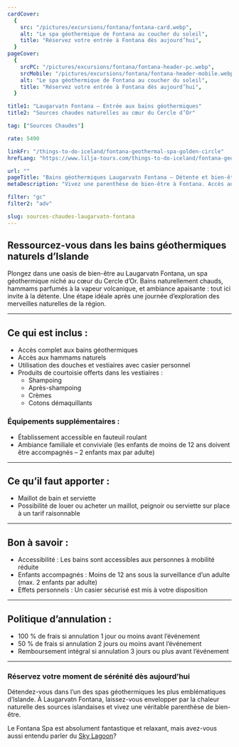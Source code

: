 ```yaml
---
cardCover:
  {
    src: "/pictures/excursions/fontana/fontana-card.webp",
    alt: "Le spa géothermique de Fontana au coucher du soleil",
    title: "Réservez votre entrée à Fontana dès aujourd’hui",
  }
pageCover:
  {
    srcPC: "/pictures/excursions/fontana/fontana-header-pc.webp",
    srcMobile: "/pictures/excursions/fontana/fontana-header-mobile.webp",
    alt: "Le spa géothermique de Fontana au coucher du soleil",
    title: "Réservez votre entrée à Fontana dès aujourd’hui",
  }

title1: "Laugarvatn Fontana – Entrée aux bains géothermiques"
title2: "Sources chaudes naturelles au cœur du Cercle d’Or"

tag: ["Sources Chaudes"]

rate: 5490

linkFr: "/things-to-do-iceland/fontana-geothermal-spa-golden-circle"
hrefLang: "https://www.lilja-tours.com/things-to-do-iceland/fontana-geothermal-spa-golden-circle"

url: ""
pageTitle: "Bains géothermiques Laugarvatn Fontana – Détente et bien-être"
metaDescription: "Vivez une parenthèse de bien-être à Fontana. Accès aux bains, hammams naturels et vestiaires. Réservez votre moment de détente dès maintenant."

filter: "gc"
filter2: "adv"

slug: sources-chaudes-laugarvatn-fontana
---
```


## Ressourcez-vous dans les bains géothermiques naturels d’Islande

Plongez dans une oasis de bien-être au Laugarvatn Fontana, un spa géothermique niché au cœur du Cercle d’Or. Bains naturellement chauds, hammams parfumés à la vapeur volcanique, et ambiance apaisante : tout ici invite à la détente. Une étape idéale après une journée d’exploration des merveilles naturelles de la région.

---

## Ce qui est inclus :

- Accès complet aux bains géothermiques
- Accès aux hammams naturels
- Utilisation des douches et vestiaires avec casier personnel
- Produits de courtoisie offerts dans les vestiaires :
  - Shampoing
  - Après-shampoing
  - Crèmes
  - Cotons démaquillants

### Équipements supplémentaires :

- Établissement accessible en fauteuil roulant
- Ambiance familiale et conviviale (les enfants de moins de 12 ans doivent être accompagnés – 2 enfants max par adulte)

---

## Ce qu’il faut apporter :

- Maillot de bain et serviette
- Possibilité de louer ou acheter un maillot, peignoir ou serviette sur place à un tarif raisonnable

---

## Bon à savoir :

- Accessibilité : Les bains sont accessibles aux personnes à mobilité réduite
- Enfants accompagnés : Moins de 12 ans sous la surveillance d’un adulte (max. 2 enfants par adulte)
- Effets personnels : Un casier sécurisé est mis à votre disposition

---

## Politique d’annulation :

- 100 % de frais si annulation 1 jour ou moins avant l’événement
- 50 % de frais si annulation 2 jours ou moins avant l’événement
- Remboursement intégral si annulation 3 jours ou plus avant l’événement

---

### Réservez votre moment de sérénité dès aujourd’hui

Détendez-vous dans l’un des spas géothermiques les plus emblématiques d’Islande. À Laugarvatn Fontana, laissez-vous envelopper par la chaleur naturelle des sources islandaises et vivez une véritable parenthèse de bien-être.

<script
  type="text/javascript"
  src="https://widgets.bokun.io/assets/javascripts/apps/build/BokunWidgetsLoader.js?bookingChannelUUID=97236c68-b945-4a96-8587-660bdc4c45fd"
  async
></script>

<div
  class="bokunWidget"
  data-src="https://widgets.bokun.io/online-sales/97236c68-b945-4a96-8587-660bdc4c45fd/experience-calendar/5943"
></div>

Le Fontana Spa est absolument fantastique et relaxant, mais avez-vous aussi entendu parler du <a href="/fr/a-faire-en-islande/reserver-sky-lagoon-sky-pass/" title="Réserver le Sky Lagoon">Sky Lagoon</a>?
